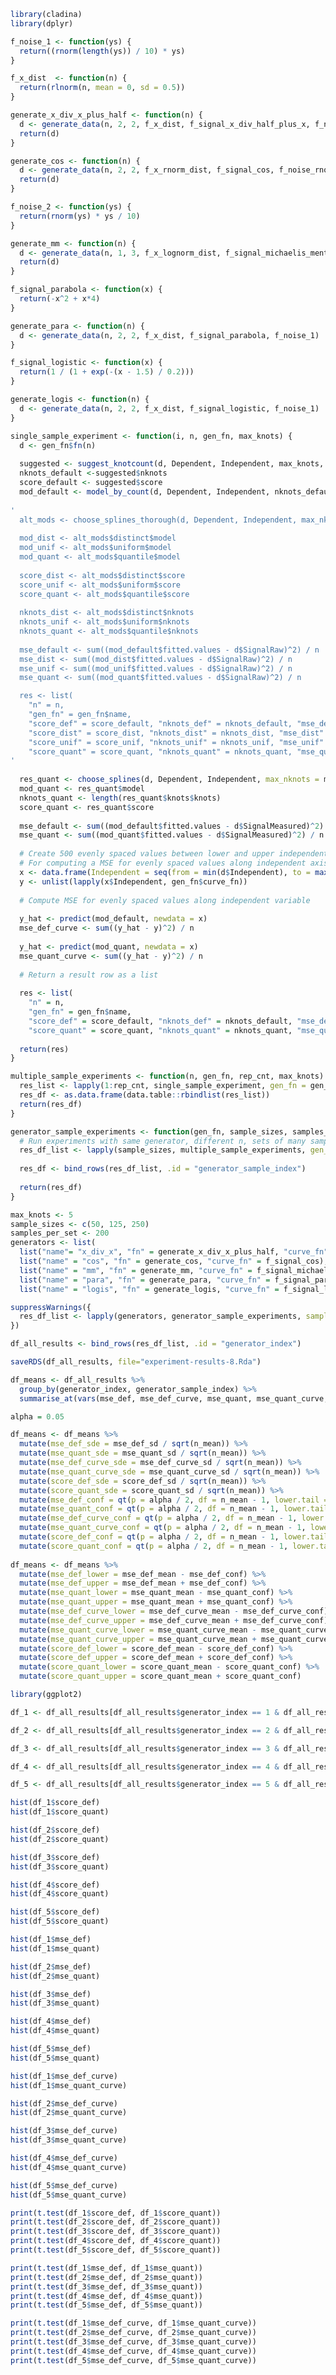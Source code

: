 ```{r}
library(cladina)
library(dplyr)

```

```{r}

f_noise_1 <- function(ys) {
  return((rnorm(length(ys)) / 10) * ys)
}

f_x_dist  <- function(n) {
  return(rlnorm(n, mean = 0, sd = 0.5))
}

generate_x_div_x_plus_half <- function(n) {
  d <- generate_data(n, 2, 2, f_x_dist, f_signal_x_div_half_plus_x, f_noise_1)
  return(d)
}

generate_cos <- function(n) {
  d <- generate_data(n, 2, 2, f_x_rnorm_dist, f_signal_cos, f_noise_rnorm_scaled)
  return(d)
}

f_noise_2 <- function(ys) {
  return(rnorm(ys) * ys / 10)
}

generate_mm <- function(n) {
  d <- generate_data(n, 1, 3, f_x_lognorm_dist, f_signal_michaelis_menten, f_noise_2)
  return(d)
}

f_signal_parabola <- function(x) {
  return(-x^2 + x*4)
}

generate_para <- function(n) {
  d <- generate_data(n, 2, 2, f_x_dist, f_signal_parabola, f_noise_1)
}

f_signal_logistic <- function(x) {
  return(1 / (1 + exp(-(x - 1.5) / 0.2)))
}

generate_logis <- function(n) {
  d <- generate_data(n, 2, 2, f_x_dist, f_signal_logistic, f_noise_1)
}
```

```{r}
single_sample_experiment <- function(i, n, gen_fn, max_knots) {
  d <- gen_fn$fn(n)
  
  suggested <- suggest_knotcount(d, Dependent, Independent, max_knots, stats::BIC)
  nknots_default <-suggested$nknots
  score_default <- suggested$score
  mod_default <- model_by_count(d, Dependent, Independent, nknots_default)
  
'  
  alt_mods <- choose_splines_thorough(d, Dependent, Independent, max_nknots = max_knots, icr_fn = stats::AIC, verbose = FALSE) 
  
  mod_dist <- alt_mods$distinct$model
  mod_unif <- alt_mods$uniform$model
  mod_quant <- alt_mods$quantile$model
  
  score_dist <- alt_mods$distinct$score
  score_unif <- alt_mods$uniform$score
  score_quant <- alt_mods$quantile$score
  
  nknots_dist <- alt_mods$distinct$nknots
  nknots_unif <- alt_mods$uniform$nknots
  nknots_quant <- alt_mods$quantile$nknots
  
  mse_default <- sum((mod_default$fitted.values - d$SignalRaw)^2) / n
  mse_dist <- sum((mod_dist$fitted.values - d$SignalRaw)^2) / n
  mse_unif <- sum((mod_unif$fitted.values - d$SignalRaw)^2) / n
  mse_quant <- sum((mod_quant$fitted.values - d$SignalRaw)^2) / n

  res <- list(
    "n" = n,
    "gen_fn" = gen_fn$name,
    "score_def" = score_default, "nknots_def" = nknots_default, "mse_def" = mse_default,
    "score_dist" = score_dist, "nknots_dist" = nknots_dist, "mse_dist" = mse_dist,
    "score_unif" = score_unif, "nknots_unif" = nknots_unif, "mse_unif" = mse_unif,
    "score_quant" = score_quant, "nknots_quant" = nknots_quant, "mse_quant" = mse_quant)
'
  
  res_quant <- choose_splines(d, Dependent, Independent, max_nknots = max_knots, icr_fn = stats::BIC) 
  mod_quant <- res_quant$model
  nknots_quant <- length(res_quant$knots$knots)
  score_quant <- res_quant$score
  
  mse_default <- sum((mod_default$fitted.values - d$SignalMeasured)^2) / n
  mse_quant <- sum((mod_quant$fitted.values - d$SignalMeasured)^2) / n
  
  # Create 500 evenly spaced values between lower and upper independent value
  # For computing a MSE for evenly spaced values along independent axis
  x <- data.frame(Independent = seq(from = min(d$Independent), to = max(d$Independent), length.out = 500))
  y <- unlist(lapply(x$Independent, gen_fn$curve_fn))  
  
  # Compute MSE for evenly spaced values along independent variable
  
  y_hat <- predict(mod_default, newdata = x)
  mse_def_curve <- sum((y_hat - y)^2) / n
  
  y_hat <- predict(mod_quant, newdata = x)
  mse_quant_curve <- sum((y_hat - y)^2) / n
  
  # Return a result row as a list
  
  res <- list(
    "n" = n,
    "gen_fn" = gen_fn$name,
    "score_def" = score_default, "nknots_def" = nknots_default, "mse_def" = mse_default, "mse_def_curve" = mse_def_curve,
    "score_quant" = score_quant, "nknots_quant" = nknots_quant, "mse_quant" = mse_quant, "mse_quant_curve" = mse_quant_curve)  
  
  return(res)
}

multiple_sample_experiments <- function(n, gen_fn, rep_cnt, max_knots) {
  res_list <- lapply(1:rep_cnt, single_sample_experiment, gen_fn = gen_fn, n = n, max_knots = max_knots)
  res_df <- as.data.frame(data.table::rbindlist(res_list))
  return(res_df)
}

generator_sample_experiments <- function(gen_fn, sample_sizes, samples_per_set, max_knots) {
  # Run experiments with same generator, different n, sets of many samples per n
  res_df_list <- lapply(sample_sizes, multiple_sample_experiments, gen_fn = gen_fn, rep_cnt = samples_per_set, max_knots = max_knots)
  
  res_df <- bind_rows(res_df_list, .id = "generator_sample_index")
  
  return(res_df)
}
```

```{r}
max_knots <- 5
sample_sizes <- c(50, 125, 250)
samples_per_set <- 200
generators <- list(
  list("name"= "x_div_x", "fn" = generate_x_div_x_plus_half, "curve_fn" = f_signal_x_div_half_plus_x), 
  list("name" = "cos", "fn" = generate_cos, "curve_fn" = f_signal_cos),
  list("name" = "mm", "fn" = generate_mm, "curve_fn" = f_signal_michaelis_menten),
  list("name" = "para", "fn" = generate_para, "curve_fn" = f_signal_parabola),
  list("name" = "logis", "fn" = generate_logis, "curve_fn" = f_signal_logistic))

suppressWarnings({
  res_df_list <- lapply(generators, generator_sample_experiments, sample_sizes = sample_sizes, samples_per_set = samples_per_set, max_knots = max_knots)
})

df_all_results <- bind_rows(res_df_list, .id = "generator_index")
```

```{r}
saveRDS(df_all_results, file="experiment-results-8.Rda")
```

```{r}
df_means <- df_all_results %>%
  group_by(generator_index, generator_sample_index) %>%
  summarise_at(vars(mse_def, mse_def_curve, mse_quant, mse_quant_curve, score_def, score_quant, n), list(mean = mean, sd = sd))

alpha = 0.05

df_means <- df_means %>% 
  mutate(mse_def_sde = mse_def_sd / sqrt(n_mean)) %>%
  mutate(mse_quant_sde = mse_quant_sd / sqrt(n_mean)) %>%
  mutate(mse_def_curve_sde = mse_def_curve_sd / sqrt(n_mean)) %>%
  mutate(mse_quant_curve_sde = mse_quant_curve_sd / sqrt(n_mean)) %>%
  mutate(score_def_sde = score_def_sd / sqrt(n_mean)) %>%           
  mutate(score_quant_sde = score_quant_sd / sqrt(n_mean)) %>%
  mutate(mse_def_conf = qt(p = alpha / 2, df = n_mean - 1, lower.tail = FALSE) * mse_def_sde) %>%
  mutate(mse_quant_conf = qt(p = alpha / 2, df = n_mean - 1, lower.tail = FALSE) * mse_quant_sde) %>%
  mutate(mse_def_curve_conf = qt(p = alpha / 2, df = n_mean - 1, lower.tail = FALSE) * mse_def_curve_sde) %>%
  mutate(mse_quant_curve_conf = qt(p = alpha / 2, df = n_mean - 1, lower.tail = FALSE) * mse_quant_curve_sde) %>%
  mutate(score_def_conf = qt(p = alpha / 2, df = n_mean - 1, lower.tail = FALSE) * score_def_sde) %>%
  mutate(score_quant_conf = qt(p = alpha / 2, df = n_mean - 1, lower.tail = FALSE) * score_quant_sde)
  
df_means <- df_means %>% 
  mutate(mse_def_lower = mse_def_mean - mse_def_conf) %>%
  mutate(mse_def_upper = mse_def_mean + mse_def_conf) %>%
  mutate(mse_quant_lower = mse_quant_mean - mse_quant_conf) %>%
  mutate(mse_quant_upper = mse_quant_mean + mse_quant_conf) %>%
  mutate(mse_def_curve_lower = mse_def_curve_mean - mse_def_curve_conf) %>%
  mutate(mse_def_curve_upper = mse_def_curve_mean + mse_def_curve_conf) %>%
  mutate(mse_quant_curve_lower = mse_quant_curve_mean - mse_quant_curve_conf) %>%
  mutate(mse_quant_curve_upper = mse_quant_curve_mean + mse_quant_curve_conf) %>%
  mutate(score_def_lower = score_def_mean - score_def_conf) %>%
  mutate(score_def_upper = score_def_mean + score_def_conf) %>%
  mutate(score_quant_lower = score_quant_mean - score_quant_conf) %>%
  mutate(score_quant_upper = score_quant_mean + score_quant_conf)

```

```{r}
library(ggplot2)

df_1 <- df_all_results[df_all_results$generator_index == 1 & df_all_results$generator_sample_index == 3, ]

df_2 <- df_all_results[df_all_results$generator_index == 2 & df_all_results$generator_sample_index == 3, ]

df_3 <- df_all_results[df_all_results$generator_index == 3 & df_all_results$generator_sample_index == 3, ]

df_4 <- df_all_results[df_all_results$generator_index == 4 & df_all_results$generator_sample_index == 3, ]

df_5 <- df_all_results[df_all_results$generator_index == 5 & df_all_results$generator_sample_index == 3, ]

hist(df_1$score_def)
hist(df_1$score_quant)

hist(df_2$score_def)
hist(df_2$score_quant)

hist(df_3$score_def)
hist(df_3$score_quant)

hist(df_4$score_def)
hist(df_4$score_quant)

hist(df_5$score_def)
hist(df_5$score_quant)

hist(df_1$mse_def)
hist(df_1$mse_quant)

hist(df_2$mse_def)
hist(df_2$mse_quant)

hist(df_3$mse_def)
hist(df_3$mse_quant)

hist(df_4$mse_def)
hist(df_4$mse_quant)

hist(df_5$mse_def)
hist(df_5$mse_quant)

hist(df_1$mse_def_curve)
hist(df_1$mse_quant_curve)

hist(df_2$mse_def_curve)
hist(df_2$mse_quant_curve)

hist(df_3$mse_def_curve)
hist(df_3$mse_quant_curve)

hist(df_4$mse_def_curve)
hist(df_4$mse_quant_curve)

hist(df_5$mse_def_curve)
hist(df_5$mse_quant_curve)
```

```{r}
print(t.test(df_1$score_def, df_1$score_quant))
print(t.test(df_2$score_def, df_2$score_quant))
print(t.test(df_3$score_def, df_3$score_quant))
print(t.test(df_4$score_def, df_4$score_quant))
print(t.test(df_5$score_def, df_5$score_quant))

print(t.test(df_1$mse_def, df_1$mse_quant))
print(t.test(df_2$mse_def, df_2$mse_quant))
print(t.test(df_3$mse_def, df_3$mse_quant))
print(t.test(df_4$mse_def, df_4$mse_quant))
print(t.test(df_5$mse_def, df_5$mse_quant))

print(t.test(df_1$mse_def_curve, df_1$mse_quant_curve))
print(t.test(df_2$mse_def_curve, df_2$mse_quant_curve))
print(t.test(df_3$mse_def_curve, df_3$mse_quant_curve))
print(t.test(df_4$mse_def_curve, df_4$mse_quant_curve))
print(t.test(df_5$mse_def_curve, df_5$mse_quant_curve))
```
